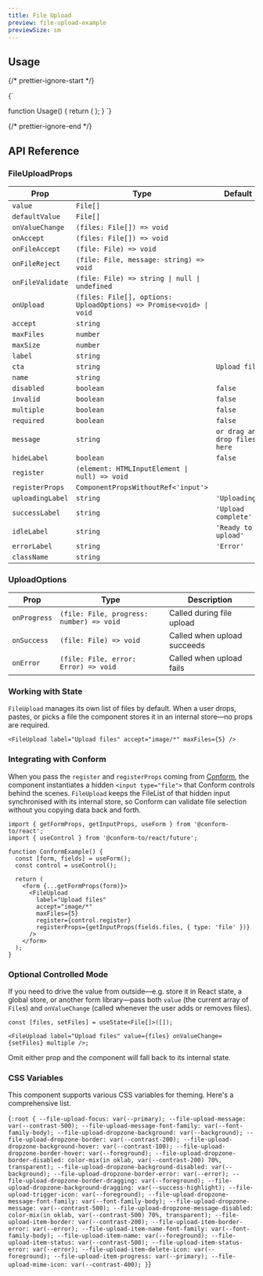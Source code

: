 ```yaml
---
title: File Upload
preview: file-upload-example
previewSize: sm
---
```


## Usage

{/* prettier-ignore-start */}

<CodeBlock lang="ts">{`

function Usage() {
    return (
        <FileUpload />
    );
}
`}
</CodeBlock>

{/* prettier-ignore-end */}

## API Reference

### FileUploadProps

| Prop             | Type                                                                                                            | Default                       |
| ---------------- | --------------------------------------------------------------------------------------------------------------- | ----------------------------- |
| `value`          | `File[]`                                                                                                        |                               |
| `defaultValue`   | `File[]`                                                                                                        |                               |
| `onValueChange`  | `(files: File[]) => void`                                                                                       |                               |
| `onAccept`       | `(files: File[]) => void`                                                                                       |                               |
| `onFileAccept`   | `(file: File) => void`                                                                                          |                               |
| `onFileReject`   | `(file: File, message: string) => void`                                                                         |                               |
| `onFileValidate` | `(file: File) => string \| null \| undefined`                                                                   |                               |
| `onUpload`       | `(files: File[], options: UploadOptions) => Promise<void> \| void` <Tooltip content="See UploadOptions below"/> |                               |
| `accept`         | `string`                                                                                                        |                               |
| `maxFiles`       | `number`                                                                                                        |                               |
| `maxSize`        | `number`                                                                                                        |                               |
| `label`          | `string`                                                                                                        |                               |
| `cta`            | `string`                                                                                                        | `Upload file`                 |
| `name`           | `string`                                                                                                        |                               |
| `disabled`       | `boolean`                                                                                                       | `false`                       |
| `invalid`        | `boolean`                                                                                                       | `false`                       |
| `multiple`       | `boolean`                                                                                                       | `false`                       |
| `required`       | `boolean`                                                                                                       | `false`                       |
| `message`        | `string`                                                                                                        | `or drag and drop files here` |
| `hideLabel`      | `boolean`                                                                                                       | `false`                       |
| `register`       | `(element: HTMLInputElement \| null) => void` <Tooltip content="See Conform Integration below"/>                |                               |
| `registerProps`  | `ComponentPropsWithoutRef<'input'>` <Tooltip content="See Conform Integration below"/>                          |                               |
| `uploadingLabel` | `string`                                                                                                        | `'Uploading'`                 |
| `successLabel`   | `string`                                                                                                        | `'Upload complete'`           |
| `idleLabel`      | `string`                                                                                                        | `'Ready to upload'`           |
| `errorLabel`     | `string`                                                                                                        | `'Error'`                     |
| `className`      | `string`                                                                                                        |                               |

### UploadOptions

| Prop         | Type                                     | Description                 |
| ------------ | ---------------------------------------- | --------------------------- |
| `onProgress` | `(file: File, progress: number) => void` | Called during file upload   |
| `onSuccess`  | `(file: File) => void`                   | Called when upload succeeds |
| `onError`    | `(file: File, error: Error) => void`     | Called when upload fails    |

### Working with State

`FileUpload` manages its own list of files by default. When a user drops, pastes, or picks a file the component stores it in an internal store—no props are required.

```tsx
<FileUpload label="Upload files" accept="image/*" maxFiles={5} />
```

### Integrating with Conform

When you pass the `register` and `registerProps` coming from [Conform](https://conform.guide/), the component instantiates a hidden `<input type="file">` that Conform controls behind the scenes. `FileUpload` keeps the FileList of that hidden input synchronised with its internal store, so Conform can validate file selection without you copying data back and forth.

```tsx
import { getFormProps, getInputProps, useForm } from '@conform-to/react';
import { useControl } from '@conform-to/react/future';

function ConformExample() {
  const [form, fields] = useForm();
  const control = useControl();

  return (
    <form {...getFormProps(form)}>
      <FileUpload
        label="Upload files"
        accept="image/*"
        maxFiles={5}
        register={control.register}
        registerProps={getInputProps(fields.files, { type: 'file' })}
      />
    </form>
  );
}
```

### Optional Controlled Mode

If you need to drive the value from outside—e.g. store it in React state, a global store, or another form library—pass both `value` (the current array of `File`s) and `onValueChange` (called whenever the user adds or removes files).

```tsx
const [files, setFiles] = useState<File[]>([]);

<FileUpload label="Upload files" value={files} onValueChange={setFiles} multiple />;
```

Omit either prop and the component will fall back to its internal state.

### CSS Variables

This component supports various CSS variables for theming. Here's a comprehensive list.

<CodeBlock lang="css">{`
:root {
    --file-upload-focus: var(--primary);
    --file-upload-message: var(--contrast-500);
    --file-upload-message-font-family: var(--font-family-body);
    --file-upload-dropzone-background: var(--background);
    --file-upload-dropzone-border: var(--contrast-200);
    --file-upload-dropzone-background-hover: var(--contrast-100);
    --file-upload-dropzone-border-hover: var(--foreground);
    --file-upload-dropzone-border-disabled: color-mix(in oklab, var(--contrast-200) 70%, transparent);
    --file-upload-dropzone-background-disabled: var(--background);
    --file-upload-dropzone-border-error: var(--error);
    --file-upload-dropzone-border-dragging: var(--foreground);
    --file-upload-dropzone-background-dragging: var(--success-highlight);
    --file-upload-trigger-icon: var(--foreground);
    --file-upload-dropzone-message-font-family: var(--font-family-body);
    --file-upload-dropzone-message: var(--contrast-500);
    --file-upload-dropzone-message-disabled: color-mix(in oklab, var(--contrast-500) 70%, transparent);
    --file-upload-item-border: var(--contrast-200);
    --file-upload-item-border-error: var(--error);
    --file-upload-item-name-font-family: var(--font-family-body);
    --file-upload-item-name: var(--foreground);
    --file-upload-item-status: var(--contrast-500);
    --file-upload-item-status-error: var(--error);
    --file-upload-item-delete-icon: var(--foreground);
    --file-upload-item-progress: var(--primary);
    --file-upload-mime-icon: var(--contrast-400);
}
`}</CodeBlock>
